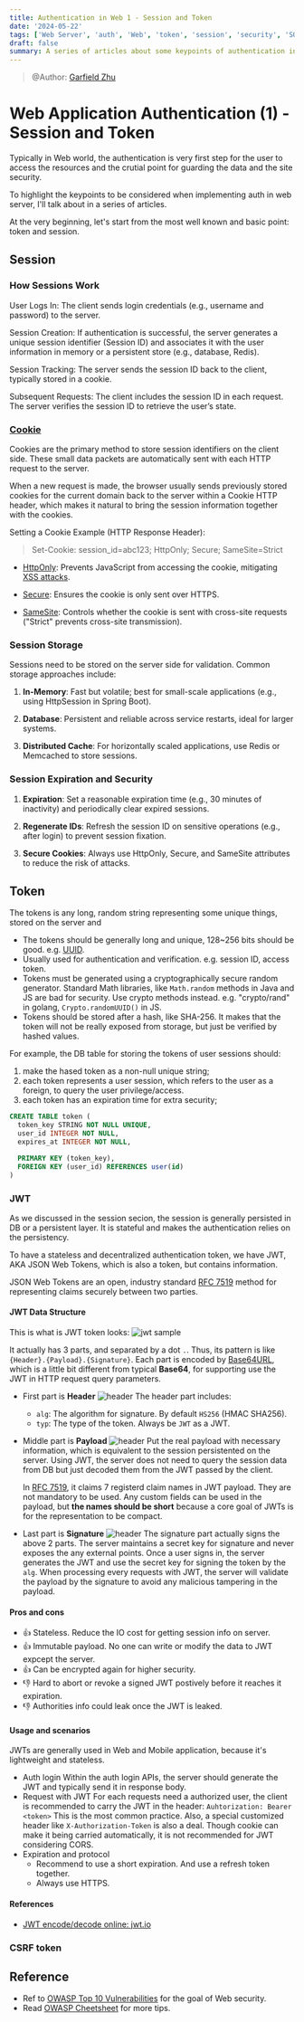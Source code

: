 ```yaml
---
title: Authentication in Web 1 - Session and Token
date: '2024-05-22'
tags: ['Web Server', 'auth', 'Web', 'token', 'session', 'security', 'SQL', 'Learning']
draft: false
summary: A series of articles about some keypoints of authentication in Web server. This article is focusing on tokens and sessions.
---
```

> @Author: [Garfield Zhu](https://github.com/GarfieldZHU/)

# Web Application Authentication (1) - Session and Token

Typically in Web world, the authentication is very first step for the user to access the resources and the crutial point for guarding the data and the site security.

To highlight the keypoints to be considered when implementing auth in web server, I'll talk about in a series of articles.

At the very beginning, let's start from the most well known and basic point: token and session.


## Session

### How Sessions Work

User Logs In: The client sends login credentials (e.g., username and password) to the server.

Session Creation: If authentication is successful, the server generates a unique session identifier (Session ID) and associates it with the user information in memory or a persistent store (e.g., database, Redis).

Session Tracking: The server sends the session ID back to the client, typically stored in a cookie.

Subsequent Requests: The client includes the session ID in each request. The server verifies the session ID to retrieve the user’s state.

### [Cookie](https://developer.mozilla.org/en-US/docs/Web/HTTP/Guides/Cookies)

Cookies are the primary method to store session identifiers on the client side. These small data packets are automatically sent with each HTTP request to the server.

When a new request is made, the browser usually sends previously stored cookies for the current domain back to the server within a Cookie HTTP header, which makes it natural to bring the session information together with the cookies.

Setting a Cookie Example (HTTP Response Header):

> Set-Cookie: session_id=abc123; HttpOnly; Secure; SameSite=Strict

- [HttpOnly](https://developer.mozilla.org/en-US/docs/Web/HTTP/Reference/Headers/Set-Cookie#httponly): Prevents JavaScript from accessing the cookie, mitigating [XSS attacks](https://developer.mozilla.org/en-US/docs/Glossary/Cross-site_scripting).

- [Secure](https://developer.mozilla.org/en-US/docs/Web/HTTP/Reference/Headers/Set-Cookie#secure): Ensures the cookie is only sent over HTTPS.

- [SameSite](https://developer.mozilla.org/en-US/docs/Web/HTTP/Reference/Headers/Set-Cookie#samesitesamesite-value): Controls whether the cookie is sent with cross-site requests ("Strict" prevents cross-site transmission).

### Session Storage

Sessions need to be stored on the server side for validation. Common storage approaches include:

1. **In-Memory**: Fast but volatile; best for small-scale applications (e.g., using HttpSession in Spring Boot).

2. **Database**: Persistent and reliable across service restarts, ideal for larger systems.

3. **Distributed Cache**: For horizontally scaled applications, use Redis or Memcached to store sessions.


### Session Expiration and Security

1. **Expiration**: Set a reasonable expiration time (e.g., 30 minutes of inactivity) and periodically clear expired sessions.

2. **Regenerate IDs**: Refresh the session ID on sensitive operations (e.g., after login) to prevent session fixation.

3. **Secure Cookies**: Always use HttpOnly, Secure, and SameSite attributes to reduce the risk of attacks.


## Token

The tokens is any long, random string representing some unique things, stored on the server and 
- The tokens should be generally long and unique, 128~256 bits should be good. e.g. [UUID](https://en.wikipedia.org/wiki/Universally_unique_identifier). 
- Usually used for authentication and verification. e.g. session ID, access token.
- Tokens must be generated using a cryptographically secure random generator. 
  Standard Math libraries, like `Math.random` methods in Java and JS are bad for security. Use crypto methods instead. e.g. "crypto/rand" in golang, `Crypto.randomUUID()` in JS.
- Tokens should be stored after a hash, like SHA-256. 
  It makes that the token will not be really exposed from storage, but just be verified by hashed values. 


For example, the DB table for storing the tokens of user sessions should:
1. make the hased token as a non-null unique string;
2. each token represents a user session, which refers to the user as a foreign, to query the user privilege/access.
3. each token has an expiration time for extra security;

```SQL
CREATE TABLE token (
  token_key STRING NOT NULL UNIQUE,
  user_id INTEGER NOT NULL,
  expires_at INTEGER NOT NULL,

  PRIMARY KEY (token_key),
  FOREIGN KEY (user_id) REFERENCES user(id)
)
```


### JWT

As we discussed in the session secion, the session is generally persisted in DB or a persistent layer. It is stateful and makes the authentication relies on the persistency.

To have a stateless and decentralized authentication token, we have JWT, AKA JSON Web Tokens, which is also a token, but contains information.

JSON Web Tokens are an open, industry standard [RFC 7519](https://datatracker.ietf.org/doc/html/rfc7519) method for representing claims securely between two parties.

#### JWT Data Structure

This is what is JWT token looks:
![jwt sample](https://github.com/GarfieldZHU/alohayo.blog/blob/main/public/static/images/auth/jwt-sample.png?raw=true)

It actually has 3 parts, and separated by a dot `.`. Thus, its pattern is like `{Header}.{Payload}.{Signature}`.
Each part is encoded by [Base64URL](https://wiki.tcl-lang.org/page/base64url), which is a little bit different from typical **Base64**, for supporting use the JWT in HTTP request query parameters.

- First part is **Header**
  ![header](https://github.com/GarfieldZHU/alohayo.blog/blob/main/public/static/images/auth/jwt-header.png?raw=true)
  The header part includes:
  - `alg`: The algorithm for signature. By default `HS256` (HMAC SHA256).
  - `typ`: The type of the token. Always be `JWT` as a JWT.

- Middle part is **Payload**
  ![header](https://github.com/GarfieldZHU/alohayo.blog/blob/main/public/static/images/auth/jwt-payload.png?raw=true)
  Put the real payload with necessary information, which is equivalent to the session persistented on the server.
  Using JWT, the server does not need to query the session data from DB but just decoded them from the JWT passed by the client.

  In [RFC 7519](https://datatracker.ietf.org/doc/html/rfc7519#section-4.1), it claims 7 registerd claim names in JWT payload. They are not mandatory to be used.
  Any custom fields can be used in the payload, but **the names should be short** because a core goal of JWTs is for the representation to be compact.

- Last part is **Signature**
  ![header](https://github.com/GarfieldZHU/alohayo.blog/blob/main/public/static/images/auth/jwt-sig.png?raw=true)
  The signature part actually signs the above 2 parts. The server maintains a secret key for signature and never exposes the any external points.
  Once a user signs in, the server generates the JWT and use the secret key for signing the token by the `alg`.
  When processing every requests with JWT, the server will validate the payload by the signature to avoid any malicious tampering in the payload.

#### Pros and cons
- 👍 Stateless. Reduce the IO cost for getting session info on server.
- 👍 Immutable payload. No one can write or modify the data to JWT expcept the server.
- 👍 Can be encrypted again for higher security.
- 👎 Hard to abort or revoke a signed JWT postively before it reaches it expiration.
- 👎 Authorities info could leak once the JWT is leaked.

#### Usage and scenarios
JWTs are generally used in Web and Mobile application, because it's lightweight and stateless.
- Auth login
  Within the auth login APIs, the server should generate the JWT and typically send it in response body.
- Request with JWT
  For each requests need a authorized user, the client is recommended to carry the JWT in the header:
  `Auhtorization: Bearer <token>`
  This is the most common practice. Also, a special customized header like `X-Authorization-Token` is also a deal.
  Though cookie can make it being carried automatically, it is not recommended for JWT considering CORS.
- Expiration and protocol
  - Recommend to use a short expiration. And use a refresh token together.
  - Always use HTTPS.


#### References
- [JWT encode/decode online: jwt.io](https://jwt.io/)

### CSRF token




## Reference
- Ref to [OWASP Top 10 Vulnerabilities](https://owasp.org/www-project-top-ten/) for the goal of Web security.
- Read [OWASP Cheetsheet](https://cheatsheetseries.owasp.org/index.html) for more tips.
